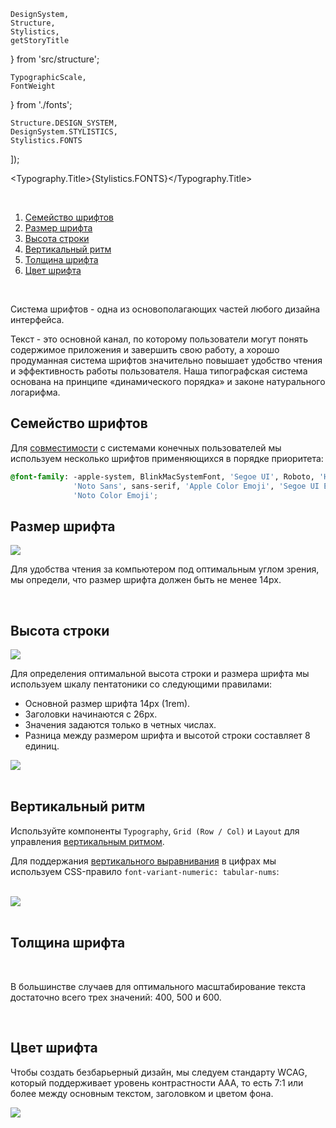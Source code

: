 
    DesignSystem,
    Structure,
    Stylistics,
    getStoryTitle
} from 'src/structure';

    TypographicScale,
    FontWeight
} from './fonts';

    Structure.DESIGN_SYSTEM,
    DesignSystem.STYLISTICS,
    Stylistics.FONTS
]);

<Meta title={title} />

<Typography.Title>{Stylistics.FONTS}</Typography.Title>

<br />

1. [Семейство шрифтов](#font-family)
2. [Размер шрифта](#font-size)
3. [Высота строки](#line-height)
3. [Вертикальный ритм](#vertical-rhytm)
4. [Толщина шрифта](#font-weight)
5. [Цвет шрифта](#font-color)

<br />

Система шрифтов - одна из основополагающих частей любого дизайна интерфейса.

Текст - это основной канал, по которому пользователи могут понять содержимое приложения и завершить свою работу, а хорошо продуманная система шрифтов значительно повышает удобство чтения и эффективность работы пользователя.
Наша типографская система основана на принципе «динамического порядка» и законе натурального логарифма.

## Семейство шрифтов <a name="font-family"></a>

Для [совместимости](https://www.smashingmagazine.com/2015/11/using-system-ui-fonts-practical-guide/) с системами конечных пользователей мы используем несколько шрифтов применяющихся в порядке приоритета:

```css
@font-family: -apple-system, BlinkMacSystemFont, 'Segoe UI', Roboto, 'Helvetica Neue', Arial,
              'Noto Sans', sans-serif, 'Apple Color Emoji', 'Segoe UI Emoji', 'Segoe UI Symbol',
              'Noto Color Emoji';
```

## Размер шрифта <a name="font-size"></a>

<img src="./stories/system/stylistics/fonts/font-size.png" width={500} />

Для удобства чтения за компьютером под оптимальным углом зрения, мы определи, что размер шрифта должен быть не менее 14px.

<br />

## Высота строки <a name="line-height"></a>

<img src="./stories/system/stylistics/fonts/line-height.png" width={480} />

Для определения оптимальной высота строки и размера шрифта мы используем шкалу пентатоники со следующими правилами:

* Основной размер шрифта 14px (1rem).
* Заголовки начинаются с 26px.
* Значения задаются только в четных числах.
* Разница между размером шрифта и высотой строки составляет 8 единиц.

<img src="./stories/system/stylistics/fonts/font-scale.png" width={800} />

<br />
<br />

## Вертикальный ритм <a name="vertical-rhytm"></a>

Используйте компоненты `Typography`, `Grid (Row / Col)` и `Layout` для управления [вертикальным ритмом](https://zellwk.com/blog/why-vertical-rhythms/).

<TypographicScale />

Для поддержания [вертикального выравнивания](https://www.fonts.com/content/learning/fontology/level-3/numbers/proportional-vs-tabular-figures) в цифрах мы используем CSS-правило `font-variant-numeric: tabular-nums`:

<br />

<img src="./stories/system/stylistics/fonts/tabular-fonts.gif" />

<br />
<br />

## Толщина шрифта <a name="font-weight"></a>

<br />

<FontWeight />

В большинстве случаев для оптимального масштабирование текста достаточно всего трех значений: 400, 500 и 600.

<br />

## Цвет шрифта <a name="font-color"></a>

Чтобы создать безбарьерный дизайн, мы следуем стандарту WCAG, который поддерживает уровень контрастности AAA, то есть 7:1 или более между основным текстом, заголовком и цветом фона.

<img src="./stories/system/stylistics/colors/neutral.png" width={500} />
